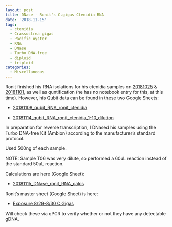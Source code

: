```yaml
---
layout: post
title: DNase - Ronit's C.gigas Ctenidia RNA
date: '2018-11-15'
tags:
  - ctenidia
  - Crassostrea gigas
  - Pacific oyster
  - RNA
  - DNase
  - Turbo DNA-free
  - diploid
  - triploid
categories:
  - Miscellaneous
---
```

Ronit finished his RNA isolations for his ctenidia samples on [20181025](https://genefish.wordpress.com/2018/10/25/ronits-notebook-rna-extraction-for-c-gigas-desiccation-elevated-temperature-samples-round-2/) & [20181101](https://genefish.wordpress.com/2018/10/25/ronits-notebook-rna-extraction-for-c-gigas-desiccation-elevated-temperature-samples-round-2/), as well as quntification (he has no notebook entry for this, at this time). However, his Qubit data can be found in these two Google Sheets:

- [20181108_qubit_RNA_ronit_ctenidia](https://docs.google.com/spreadsheets/d/1fb3nVN85sMEAO5wM8O6li8Z9vDQXVXIAenzmig2WHUc/edit?usp=sharing)

- [20181114_qubit_RNA_ronit_ctenidia_1-10_dilution](https://docs.google.com/spreadsheets/d/1guXLs2mq0uV8bXmEET2HAlxrT_isBa5UL1Y3yy0KgR8/edit?usp=sharing)

In preparation for reverse transcription, I DNased his samples using the Turbo DNA-free Kit (Ambion) according to the manufacturer's standard protocol.

Used 500ng of each sample.

NOTE: Sample T06 was very dilute, so performed a 60uL reaction instead of the standard 50uL reaction.

Calculations are here (Google Sheet):

- [20181115_DNase_ronit_RNA_calcs](https://docs.google.com/spreadsheets/d/13GLxHpUqUpeHkAG_mozxHRveNY61DDz5Tau2HcniRgY/edit?usp=sharing)

Ronit's master sheet (Google Sheet) is here:

- [Exposure 8/29-8/30 C.Gigas](https://docs.google.com/spreadsheets/d/17mv8gMbmaldggA8Zf0RwBeNF_O4faY8dJFg31XO63K4/edit?usp=sharing)

Will check these via qPCR to verify whether or not they have any detectable gDNA.
